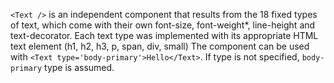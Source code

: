`<Text />` is an independent component that results from the 18 fixed types of text, which come with
their own font-size, font-weight\*, line-height and text-decorator. Each text type was implemented
with its appropriate HTML text element (h1, h2, h3, p, span, div, small) The component can be used with
`<Text type='body-primary'>Hello</Text>`. If type is not specified, `body-primary` type is assumed.

